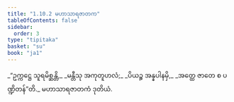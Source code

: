 ```yaml
---
title: "1.10.2 မဟာသာရဇာတက"
tableOfContents: false
sidebar:
  order: 3
type: "tipitaka"
basket: "su"
book: "ja1"
---
```



<DynamicBreadcrumb />

<Division number="92" book="ja1">

<Paragraph number="204" type="verses" book="ja1">
_“ဥက္ကဋ္ဌေ သူရမိစ္ဆန္တိ,_  
_မန္တီသု အကုတူဟလံ;_  
_ပိယဉ္စ အန္နပါနမှိ,_  
_အတ္ထေ ဇာတေ စ ပဏ္ဍိတန်”တိ._  


</Paragraph>
</Division>

<Paragraph number="205" type="center" book="ja1">
မဟာသာရဇာတကံ ဒုတိယံ.
</Paragraph>